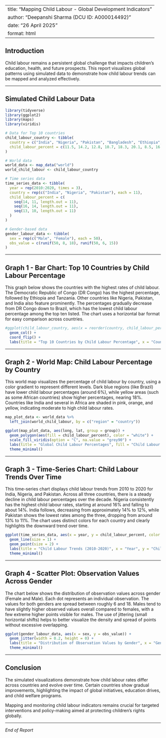 
---
title: "Mapping Child Labour - Global Development Indicators"
author: "Deepanshi Sharma (DCU ID: A000014492)"
date: "26 April 2025"
format: html
---

## Introduction

Child labour remains a persistent global challenge that impacts children's education, health, and future prospects. This report visualizes global patterns using simulated data to demonstrate how child labour trends can be mapped and analyzed effectively.

---

## Simulated Child Labour Data

```{r}
library(tidyverse)
library(ggplot2)
library(maps)
library(viridis)

# Data for Top 10 countries
child_labour_country <- tibble(
  country = c("India", "Nigeria", "Pakistan", "Bangladesh", "Ethiopia", "DR Congo", "Indonesia", "Tanzania", "Egypt", "Brazil"),
  child_labour_percent = c(11.5, 14.2, 12.8, 10.7, 18.3, 20.1, 8.5, 16.7, 7.9, 5.6)
)

# World data
world_data <- map_data("world")
world_child_labour <- child_labour_country

# Time series data
time_series_data <- tibble(
  year = rep(2010:2020, times = 3),
  country = rep(c("India", "Nigeria", "Pakistan"), each = 11),
  child_labour_percent = c(
    seq(14, 11, length.out = 11),
    seq(16, 14, length.out = 11),
    seq(13, 10, length.out = 11)
  )
)

# Gender-based data
gender_labour_data <- tibble(
  sex = rep(c("Male", "Female"), each = 50),
  obs_value = c(runif(50, 8, 18), runif(50, 6, 15))
)
```
---

## Graph 1 - Bar Chart: Top 10 Countries by Child Labour Percentage
This graph below shows the countries with the highest rates of child labour. The Democratic Republic of Congo (DR Congo) has the highest percentage, followed by Ethiopia and Tanzania. Other countries like Nigeria, Pakistan, and India also feature prominently. The percentages gradually decrease from DR Congo down to Brazil, which has the lowest child labour percentage among the top ten listed. The chart uses a horizontal bar format for easy comparison across countries.

```{r echo = FALSE}
#ggplot(child_labour_country, aes(x = reorder(country, child_labour_percent), y = child_labour_percent)) +
  geom_col() +
  coord_flip() +
  labs(title = "Top 10 Countries by Child Labour Percentage", x = "Country", y = "Child Labour (%)")
```
---

## Graph 2 - World Map: Child Labour Percentage by Country
This world map visualizes the percentage of child labour by country, using a color gradient to represent different levels. Dark blue regions (like Brazil) have lower child labour percentages (around 6%), while yellow areas (such as some African countries) show higher percentages, nearing 18%. Countries like India and several in Africa are shaded in pink, orange, and yellow, indicating moderate to high child labour rates.

```{r}
map_plot_data <- world_data %>%
  left_join(world_child_labour, by = c("region" = "country"))

ggplot(map_plot_data, aes(long, lat, group = group)) +
  geom_polygon(aes(fill = child_labour_percent), color = "white") +
  scale_fill_viridis(option = "C", na.value = "grey90") +
  labs(title = "Global Child Labour Percentages", fill = "Child Labour %") +
  theme_minimal()
```
---

## Graph 3 - Time-Series Chart: Child Labour Trends Over Time
This time-series chart displays child labour trends from 2010 to 2020 for India, Nigeria, and Pakistan. Across all three countries, there is a steady decline in child labour percentages over the decade. Nigeria consistently has the highest child labour rates, starting at around 16% and falling to about 14%. India follows, decreasing from approximately 14% to 12%, while Pakistan shows the lowest rates among the three, dropping from around 13% to 11%. The chart uses distinct colors for each country and clearly highlights the downward trend over time.

```{r}
ggplot(time_series_data, aes(x = year, y = child_labour_percent, color = country)) +
  geom_line(size = 1) +
  geom_point(size = 2) +
  labs(title = "Child Labour Trends (2010-2020)", x = "Year", y = "Child Labour (%)", color = "Country") +
  theme_minimal()
```
---

## Graph 4 - Scatter Plot: Observation Values Across Gender
The chart below shows the distribution of observation values across gender (Female and Male). Each dot represents an individual observation. The values for both genders are spread between roughly 6 and 18. Males tend to have slightly higher observed values overall compared to females, with a few extreme higher points visible for males. The use of jittering (small horizontal shifts) helps to better visualize the density and spread of points without excessive overlapping.

```{r}
ggplot(gender_labour_data, aes(x = sex, y = obs_value)) +
  geom_jitter(width = 0.2, height = 0) +
  labs(title = "Distribution of Observation Values by Gender", x = "Gender", y = "Observed Value") +
  theme_minimal()
```
---

## Conclusion

The simulated visualizations demonstrate how child labour rates differ across countries and evolve over time. Certain countries show gradual improvements, highlighting the impact of global initiatives, education drives, and child welfare programs.

Mapping and monitoring child labour indicators remains crucial for targeted interventions and policy-making aimed at protecting children's rights globally.

---

*End of Report*
